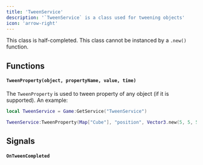 ```yaml
---
title: 'TweenService'
description: '`TweenService` is a class used for tweening objects'
icon: 'arrow-right'
---
```

<Warning>This class is half-completed.</Warning>
<Warning>This class cannot be instanced by a `.new()` function.</Warning>
## Functions
#### `TweenProperty(object, propertyName, value, time)`
The `TweenProperty` is used to tween property of any object (if it is supported). An example:
```lua
local TweenService = Game:GetService("TweenService")

TweenService:TweenProperty(Map["Cube"], "position", Vector3.new(5, 5, 5), 1.0)
```

## Signals
#### `OnTweenCompleted`